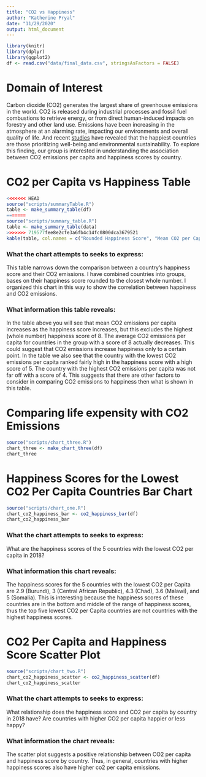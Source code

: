 ```yaml
---
title: "CO2 vs Happiness"
author: "Katherine Pryal"
date: "11/29/2020"
output: html_document
---
```


```r
library(knitr)
library(dplyr)
library(ggplot2)
df <- read.csv("data/final_data.csv", stringsAsFactors = FALSE)
```
# Domain of Interest

Carbon dioxide (CO2) generates the largest share of greenhouse emissions in the world. CO2 is released during industrial processes and fossil fuel combustions to retrieve energy, or from direct human-induced impacts on forestry and other land use. Emissions have been increasing in the atmosphere at an alarming rate, impacting our environments and overall quality of life. And recent [studies](https://www.gfmag.com/global-data/non-economic-data/happiest-countries) have revealed that the happiest countries are those prioritizing well-being and environmental sustainability. To explore this finding, our group is interested in understanding the association between CO2 emissions per capita and happiness scores by country.

# CO2 per Capita vs Happiness Table

```r
<<<<<<< HEAD
source("scripts/summaryTable.R")
table <- make_summary_table(df)
=======
source("scripts/summary_table.R")
table <- make_summary_table(data)
>>>>>>> 719577fee8e2cfe3a6fb4c14fc0800dca3679521
kable(table, col.names = c("Rounded Happiness Score", "Mean CO2 per Capita", "Minimum CO2 per Capita", "Maximum CO2 per Capita"))
```
### What the chart attempts to seeks to express:
This table narrows down the comparison between a country’s happiness score and 
their CO2 emissions. I have combined countries into groups, bases on their 
happiness score rounded to the closest whole number. I organized this chart in 
this way to show the correlation between happiness and CO2 emissions.


### What information this table reveals: 

In the table above you will see that mean CO2 emissions per capita increases as 
the happiness score 
increases, but this excludes the highest (whole number) happiness score of 8. 
The average CO2 emissions per capita for countries in the group with a score of 
8 actually decreases. This could suggest that CO2 emissions increase happiness 
only to a certain point. In the table we also see that the country with the 
lowest CO2 emissions per capita ranked fairly high in the happiness score with 
a high score of 5. The country with the highest CO2 emissions per capita was not
far off with a score of 4. This suggests that there are other factors to 
consider in comparing CO2 emissions to happiness then what is shown in this 
table.

# Comparing life expensity with CO2 Emissions
```r
source("scripts/chart_three.R")
chart_three <- make_chart_three(df)
chart_three
```

# Happiness Scores for the Lowest CO2 Per Capita Countries Bar Chart

```r
source("scripts/chart_one.R")
chart_co2_happiness_bar <- co2_happiness_bar(df)
chart_co2_happiness_bar
```

### What the chart attempts to seeks to express:

  What are the happiness scores of the 5 countries with 
  the lowest CO2 per capita in 2018? 


### What information this chart reveals: 
  
  The happiness scores for the 5 countries with the lowest CO2 per Capita 
  are 2.9 (Burundi), 3 (Central African Republic), 4.3 (Chad), 3.6 (Malawi), 
  and 5 (Somalia). This is interesting because the happiness scores of these 
  countries are in the bottom and middle of the range of happiness scores, thus
  the top five lowest CO2 per Capita countries are not countries with the highest
  happiness scores.
  
# CO2 Per Capita and Happiness Score Scatter Plot

```r
source("scripts/chart_two.R")
chart_co2_happiness_scatter <- co2_happiness_scatter(df)
chart_co2_happiness_scatter
```

### What the chart attempts to seeks to express: 
  
What relationship does the happiness score and CO2 per capita 
by country in 2018 have? Are countries with higher CO2 per capita happier or 
less happy?
  
### What information the chart reveals: 

The scatter plot suggests a positive relationship between CO2 per
capita and happiness score by country. Thus, in general, countries with higher
happiness scores also have higher co2 per capita emissions.

